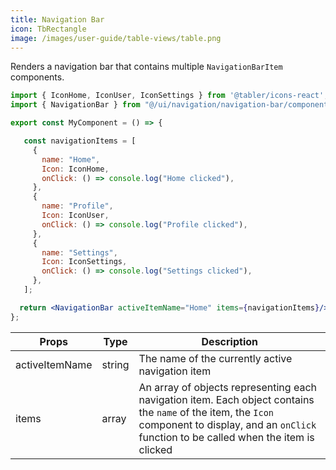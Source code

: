 ```yaml
---
title: Navigation Bar
icon: TbRectangle
image: /images/user-guide/table-views/table.png
---
```

Renders a navigation bar that contains multiple `NavigationBarItem` components.

<Tabs>
<Tab title="Usage">

```jsx
import { IconHome, IconUser, IconSettings } from '@tabler/icons-react';
import { NavigationBar } from "@/ui/navigation/navigation-bar/components/NavigationBar";

export const MyComponent = () => {

   const navigationItems = [
     {
       name: "Home",
       Icon: IconHome,
       onClick: () => console.log("Home clicked"),
     },
     {
       name: "Profile",
       Icon: IconUser,
       onClick: () => console.log("Profile clicked"),
     },
     {
       name: "Settings",
       Icon: IconSettings,
       onClick: () => console.log("Settings clicked"),
     },
   ];

  return <NavigationBar activeItemName="Home" items={navigationItems}/>;
};
```

</Tab>
<Tab title="Props">


| Props | Type | Description |
|-------|------|-------------|
| activeItemName | string | The name of the currently active navigation item |
| items | array | An array of objects representing each navigation item. Each object contains the `name` of the item, the `Icon` component to display, and an `onClick` function to be called when the item is clicked |




</Tab>
</Tabs>

